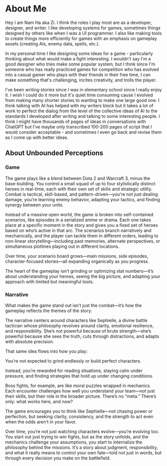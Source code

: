 <main>
<div class="m-2 mdx-content">

# About Me

Hey I am Nam Ha aka Zi. I think the roles I play most are as a developer, designer, and writer. I like developing systems for games, sometimes things designed by others like when I was a UI programmer. I also like making tools to create things more efficiently for games with an emphasis on gameplay assets (creating AIs, enemy data, spells, etc.). 

In my personal time I like designing some ideas for a game - particularly thinking about what would make a fight interesting. I wouldn't say I'm a good designer who tries make some popular system, but I think since I'm someone who has really practiced games for competition who has evolved into a casual gamer who plays with their friends in their free time, I can make something that's challenging, incites creativity, and trolls the player.

I've been writing stories since I was in elementary school since I really enjoy it. I wish I could do it more but it's quiet time consuming cause I evolved from making many shorter stories to wanting to make one large good one. I think talking with AI has helped with my writers block but it takes a lot of work to perfect the dialog from the level of the collective ideas of AI to the standards I developed after writing and talking to some interesting people. I think I might have thousands of pages of ideas in conversations with ChatGPT but I've maybe only transcribed 100-200 pages of script that I would consider acceptable - and sometimes I even go back and revise them as I come up with better ideas.

## About Unbounded Perceptions

### Game

The game plays like a blend between Dota 2 and Warcraft 3, minus the base-building.
You control a small squad of up to four stylistically distinct heroes in real-time, each with their own set of skills and strategic utility.
Combat is tactical, skill-based, and pattern-driven—you’re not just dealing damage, you’re learning enemy behavior, adapting your tactics, and finding synergy between your units.

Instead of a massive open world, the game is broken into self-contained scenarios, like episodes in a serialized anime or drama.
Each one takes place at a specific moment in the story and gives you a fixed set of heroes based on who’s active in that arc.
The scenarios branch narratively and mechanically, and the player can tackle them in different orders, leading to non-linear storytelling—including past memories, alternate perspectives, or simultaneous plotlines playing out in different locations.

Over time, your scenario board grows—main missions, side episodes, character-focused stories—all expanding organically as you progress.

The heart of the gameplay isn’t grinding or optimizing stat numbers—it’s about understanding your heroes, seeing the big picture, and adapting your approach with limited but meaningful tools.

### Narrative

What makes the game stand out isn’t just the combat—it’s how the gameplay reflects the themes of the story.

The narrative centers around characters like Sephielle, a divine battle tactician whose philosophy revolves around clarity, emotional resilience, and responsibility.
She’s not powerful because of brute strength—she’s powerful because she sees the truth, cuts through distractions, and adapts with absolute precision.

That same idea flows into how you play:

You’re not expected to grind endlessly or build perfect characters.

Instead, you’re rewarded for reading situations, staying calm under pressure, and finding strategies that hold up under changing conditions.

Boss fights, for example, are like moral puzzles wrapped in mechanics. Each encounter challenges how well you understand your team—not just their skills, but their role in the broader picture.
There’s no “meta.” There’s only: what works here, and now?

The game encourages you to think like Sephielle—not chasing power or perfection, but seeking clarity, consistency, and the strength to act even when the odds aren’t in your favor.

Over time, you’re not just watching characters evolve—you’re evolving too.
You start out just trying to win fights, but as the story unfolds, and the mechanics challenge your assumptions, you start to internalize the philosophy behind the missions.
It’s a story about judgment, responsibility, and what it really means to control your own fate—told not just in words, but through every decision you make on the battlefield.

</div>
</main>
